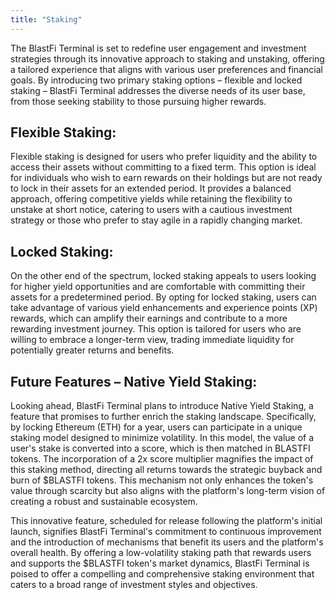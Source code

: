 ```yaml
---
title: "Staking"
---
```


The BlastFi Terminal is set to redefine user engagement and investment strategies through its innovative approach to staking
and unstaking, offering a tailored experience that aligns with various user preferences and financial goals. By introducing
two primary staking options – flexible and locked staking – BlastFi Terminal addresses the diverse needs of its user base,
from those seeking stability to those pursuing higher rewards.

## Flexible Staking:

Flexible staking is designed for users who prefer liquidity and the ability to access their assets without committing to a
fixed term. This option is ideal for individuals who wish to earn rewards on their holdings but are not ready to lock in their
assets for an extended period. It provides a balanced approach, offering competitive yields while retaining the flexibility to
unstake at short notice, catering to users with a cautious investment strategy or those who prefer to stay agile in a rapidly
changing market.

## Locked Staking:

On the other end of the spectrum, locked staking appeals to users looking for higher yield opportunities and are comfortable
with committing their assets for a predetermined period. By opting for locked staking, users can take advantage of various
yield enhancements and experience points (XP) rewards, which can amplify their earnings and contribute to a more rewarding
investment journey. This option is tailored for users who are willing to embrace a longer-term view, trading immediate
liquidity for potentially greater returns and benefits.

## Future Features – Native Yield Staking:

Looking ahead, BlastFi Terminal plans to introduce Native Yield Staking, a feature that promises to further enrich the staking
landscape. Specifically, by locking Ethereum (ETH) for a year, users can participate in a unique staking model designed to
minimize volatility. In this model, the value of a user's stake is converted into a score, which is then matched in BLASTFI
tokens. The incorporation of a 2x score multiplier magnifies the impact of this staking method, directing all returns towards
the strategic buyback and burn of $BLASTFI tokens. This mechanism not only enhances the token's value through scarcity
but also aligns with the platform's long-term vision of creating a robust and sustainable ecosystem.

This innovative feature, scheduled for release following the platform's initial launch, signifies BlastFi Terminal's commitment
to continuous improvement and the introduction of mechanisms that benefit its users and the platform's overall health.
By offering a low-volatility staking path that rewards users and supports the $BLASTFI token's market dynamics,
BlastFi Terminal is poised to offer a compelling and comprehensive staking environment that caters to a broad
range of investment styles and objectives.
